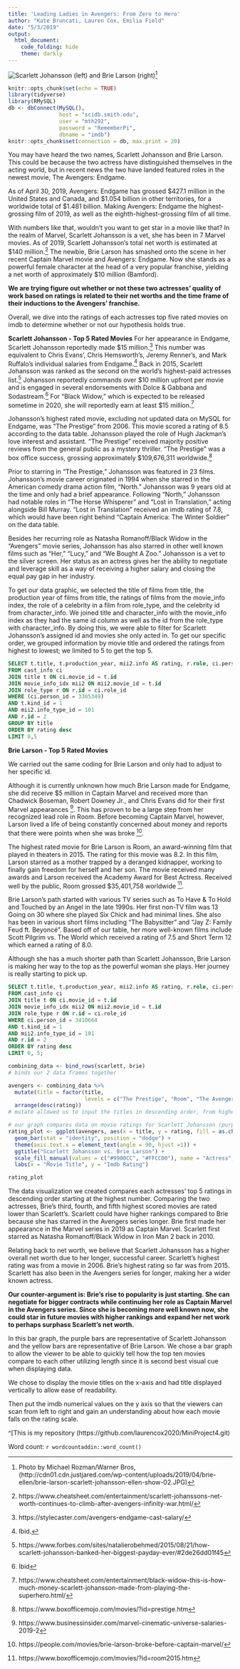 ```yaml
---
title: 'Leading Ladies in Avengers: From Zero to Hero'
author: "Kate Bruncati, Lauren Cox, Emilia Field"
date: "5/3/2019"
output:
  html_document:
    code_folding: hide
    theme: darkly
---
```

![Scarlett Johansson (left) and Brie Larson (right)](http://cdn01.cdn.justjared.com/wp-content/uploads/2019/04/brie-ellen/brie-larson-scarlett-johansson-ellen-show-02.JPG)[^1]
```r
knitr::opts_chunk$set(echo = TRUE)
library(tidyverse)
library(RMySQL)
db <- dbConnect(MySQL(), 
                host = "scidb.smith.edu", 
                user = "mth292", 
                password = "RememberPi", 
                dbname = "imdb")
knitr::opts_chunk$set(connection = db, max.print = 20)
```
You may have heard the two names, Scarlett Johansson and Brie Larson. This could be because the two actress have distinguished themselves in the acting world, but in recent news the two have landed featured roles in the newest movie, The Avengers: Endgame.

As of April 30, 2019, Avengers: Endgame has grossed $427.1 million in the United States and Canada, and $1.054 billion in other territories, for a worldwide total of $1.481 billion. Making Avengers: Endgame the highest-grossing film of 2019, as well as the eighth-highest-grossing film of all time.

With numbers like that, wouldn't you want to get star in a movie like that? In the realm of Marvel, Scarlett Johansson is a vet, she has been in 7 Marvel movies. As of 2019, Scarlett Johansson’s total net worth is estimated at $140 million.[^2] The newbie, Brie Larson has smashed onto the scene in her recent Captain Marvel movie and Avengers: Endgame. Now she stands as a powerful female character at the head of a very popular franchise, yielding a net worth of approximately $10 million (Bamford). 

**We are trying figure out whether or not these two actresses’ quality of work based on ratings is related to their net worths and the time frame of their inductions to the Avengers’ franchise.** 

Overall, we dive into the ratings of each actresses top five rated movies on imdb to determine whether or not our hypothesis holds true. 

**Scarlett Johansson - Top 5 Rated Movies**
For her appearance in Endgame, Scarlett Johansson reportedly made $15 million.[^3] This number was equivalent to Chris Evans’, Chris Hemsworth’s, Jeremy Renner’s, and Mark Ruffalo’s individual salaries from Endgame.[^4] Back in 2015, Scarlett Johansson was ranked as the second on the world’s highest-paid actresses list.[^5] Johansson reportedly commands over $10 million upfront per movie and is engaged in several endorsements with Dolce & Gabbana and Sodastream.[^6] For “Black Widow,” which is expected to be released sometime in 2020, she will reportedly earn at least $15 million.[^7]

Johansson’s highest rated movie, excluding not updated data on MySQL for Endgame, was “The Prestige” from 2006. This movie scored a rating of 8.5 according to the data table. Johansson played the role of Hugh Jackman’s love interest and assistant. “The Prestige” received majority positive reviews from the general public as a mystery thriller. “The Prestige” was a box office success, grossing approximately $109,676,311 worldwide.[^8]

Prior to starring in “The Prestige,” Johansson was featured in 23 films. Johansson’s movie career originated in 1994 when she starred in the American comedy drama action film, “North.” Johansson was 9 years old at the time and only had a brief appearance.  Following “North,” Johansson had notable roles in “The Horse Whisperer” and “Lost in Translation,” acting alongside Bill Murray. “Lost in Translation” received an imdb rating of 7.8, which would have been right behind “Captain America: The Winter Soldier” on the data table.

Besides her recurring role as Natasha Romanoff/Black Widow in the “Avengers” movie series, Johansson has also starred in other well known films such as “Her,” “Lucy,” and “We Bought A Zoo." Johansson is a vet to the silver screen. Her status as an actress gives her the ability to negotiate and leverage skill as a way of receiving a higher salary and closing the equal pay gap in her industry.  

To get our data graphic, we selected the title of films from title, the production year of films from title, the ratings of films from the movie_info index, the role of a celebrity in a film from role_type, and the celebrity id from character_info. We joined title and character_info with the movie_info index as they had the same id column as well as the id from the role_type with character_info. By doing this, we were able to filter for Scarlett Johansson's assigned id and movies she only acted in. To get our specific order, we grouped information by movie title and ordered the ratings from highest to lowest; we limited to 5 to get the top 5. 
```sql
SELECT t.title, t.production_year, mii2.info AS rating, r.role, ci.person_id
FROM cast_info ci
JOIN title t ON ci.movie_id = t.id
JOIN movie_info_idx mii2 ON mii2.movie_id = t.id
JOIN role_type r ON r.id = ci.role_id
WHERE (ci.person_id = 3305349) 
AND t.kind_id = 1
AND mii2.info_type_id = 101
AND r.id = 2
GROUP BY title
ORDER BY rating desc
LIMIT 0,5
```
**Brie Larson - Top 5 Rated Movies**

We carried out the same coding for Brie Larson and only had to adjust to her specific id.

Although it is currently unknown how much Brie Larson made for Endgame, she did receive $5 million in Captain Marvel and received more than Chadwick Boseman, Robert Downey Jr., and Chris Evans did for their first Marvel appearances [^9]. This has proven to be a large step from her recognized lead role in Room. Before becoming Captain Marvel, however, Larson lived a life of being constantly concerned about money and reports that there were points when she was broke [^10].

The highest rated movie for Brie Larson is Room, an award-winning film that played in theaters in 2015. The rating for this movie was 8.2. In this film, Larson starred as a mother trapped by a deranged kidnapper, working to finally gain freedom for herself and her son. The movie received many awards and Larson received the Academy Award for Best Actress. Received well by the public, Room grossed $35,401,758 worldwide [^11]. 

Brie Larson’s path started with various TV series such as To Have & To Hold and Touched by an Angel in the late 1990s. Her first non-TV film was 13 Going on 30 where she played Six Chick and had minimal lines. She also has been in various short films including “The Babysitter” and “Jay Z: Family Feud ft. Beyoncé”. Based off of our table, her more well-known films include Scott Pilgrim vs. The World which received a rating of 7.5 and Short Term 12 which earned a rating of 8.0. 

Although she has a much shorter path than Scarlett Johansson, Brie Larson is making her way to the top as the powerful woman she plays. Her journey is really starting to pick up.  
```sql
SELECT t.title, t.production_year, mii2.info AS rating, r.role, ci.person_id
FROM cast_info ci
JOIN title t ON ci.movie_id = t.id
JOIN movie_info_idx mii2 ON mii2.movie_id = t.id
JOIN role_type r ON r.id = ci.role_id
WHERE ci.person_id = 3410664 
AND t.kind_id = 1
AND mii2.info_type_id = 101
AND r.id = 2
ORDER BY rating desc
LIMIT 0, 5;
```

```r
combining_data <- bind_rows(scarlett, brie) 
# binds our 2 data frames together

avengers <- combining_data %>%
  mutate(title = factor(title,
                        levels = c("The Prestige", "Room", "The Avengers", "Her", "Short Term 12", "Captain America: Civil War", "Captain America: The Winter Soldier", "The Babysitter", "Scott Pilgrim vs. the World", "Harmontown"))) %>%
  arrange(desc(rating))
# mutate allowed us to input the titles in descending order, from highest rated to lowest on our graph
```

```r
# our graph compares data on movie ratings for Scarlett Johansson (purple) and Brie Larson (yellow) on a bar graph
rating_plot <- ggplot(avengers, aes(x = title, y = rating, fill = as.character(person_id))) +
  geom_bar(stat = "identity", position = "dodge") +
  theme(axis.text.x = element_text(angle = 90, hjust =1)) +
  ggtitle("Scarlett Johansson vs. Brie Larson") +
  scale_fill_manual(values = c("#9900CC", "#FFCC00"), name = "Actress", labels = c("Scarlett Johansson", "Brie Larson")) +
  labs(x = "Movie Title", y = "Imdb Rating")

rating_plot
```
The data visualization we created compares each actresses’ top 5 ratings in descending order starting at the highest number. Comparing the two actresses, Brie’s third, fourth, and fifth highest scored movies are rated lower than Scarlett’s. 
Scarlett could have higher rankings compared to Brie because she has starred in the Avengers series longer. Brie first made her appearance in the Marvel series in 2019 as Captain Marvel. Scarlett first starred as Natasha Romanoff/Black Widow in Iron Man 2 back in 2010. 

Relating back to net worth, we believe that Scarlett Johansson has a higher overall net worth due to her longer, successful career. Scarlett’s highest rating was from a movie in 2006. Brie’s highest rating so far was from 2015. Scarlett has also been in the Avengers series for longer, making her a wider known actress.

**Our counter-argument is: Brie’s rise to popularity is just starting. She can negotiate for bigger contracts while continuing her role as Captain Marvel in the Avengers series. Since she is becoming more well known now, she could star in future movies with higher rankings and expand her net work to perhaps surphass Scarlett's net worth.** 

In this bar graph, the purple bars are representative of Scarlett Johansson and the yellow bars are representative of Brie Larson. We chose a bar graph to allow the viewer to be able to quickly tell how the top ten movies compare to each other utilizing length since it is second best visual cue when displaying data. 

We chose to display the movie titles on the x-axis and had title displayed vertically to allow ease of readability. 

Then put the imdb numerical values on the y axis so that the viewers can scan from left to right and gain an understanding about how each movie falls on the rating scale. 

^[This is my repository (https://github.com/laurencox2020/MiniProject4.git)

Word count: `r wordcountaddin::word_count()`

[^1]: Photo by Michael Rozman/Warner Bros, (http://cdn01.cdn.justjared.com/wp-content/uploads/2019/04/brie-ellen/brie-larson-scarlett-johansson-ellen-show-02.JPG)

[^2]: https://www.cheatsheet.com/entertainment/scarlett-johanssons-net-worth-continues-to-climb-after-avengers-infinity-war.html/

[^3]: https://stylecaster.com/avengers-endgame-cast-salary/

[^4]: Ibid.

[^5]: https://www.forbes.com/sites/natalierobehmed/2015/08/21/how-scarlett-johansson-banked-her-biggest-payday-ever/#2de26dd01f45

[^6]: Ibid

[^7]: https://www.cheatsheet.com/entertainment/black-widow-this-is-how-much-money-scarlett-johansson-made-from-playing-the-superhero.html/

[^8]: https://www.boxofficemojo.com/movies/?id=prestige.htm

[^9]: https://www.businessinsider.com/marvel-cinematic-universe-salaries-2019-2

[^10]: https://people.com/movies/brie-larson-broke-before-captain-marvel/

[^11]: https://www.boxofficemojo.com/movies/?id=room2015.htm

